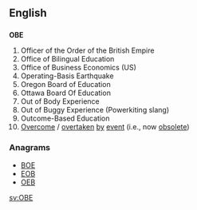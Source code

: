 {{also|obe|obe-}}
==English==

==={{initialism}}===
'''OBE'''

# Officer of the Order of the British Empire
# Office of Bilingual Education
# Office of Business Economics (US)
# Operating-Basis Earthquake
# Oregon Board of Education
# Ottawa Board Of Education
# Out of Body Experience
# Out of Buggy Experience (Powerkiting slang)
# Outcome-Based Education
# [[overcome|Overcome]] / [[overtaken]] [[by]] [[event]] (i.e., now [[obsolete]])

===Anagrams===
* [[BOE#English|BOE]]
* [[EOB#English|EOB]]
* [[OEB#English|OEB]]

[[sv:OBE]]